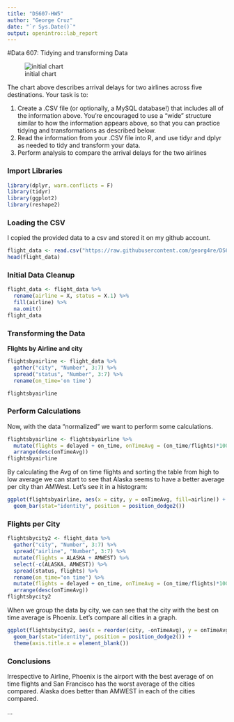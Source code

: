 ```yaml
---
title: "DS607-HW5"
author: "George Cruz"
date: "`r Sys.Date()`"
output: openintro::lab_report
---
```

#Data 607: Tidying and transforming Data

![initial chart](initial_chart.JPG)

The chart above describes arrival delays for two airlines across five destinations. Your task is to:

1. Create a .CSV file (or optionally, a MySQL database!) that includes all of the information above.
You’re encouraged to use a “wide” structure similar to how the information appears above, so
that you can practice tidying and transformations as described below.
2. Read the information from your .CSV file into R, and use tidyr and dplyr as needed to tidy
and transform your data.
3. Perform analysis to compare the arrival delays for the two airlines

### Import Libraries
```r
library(dplyr, warn.conflicts = F)
library(tidyr)
library(ggplot2)
library(reshape2)
```

### Loading the CSV

I copied the provided data to a csv and stored it on my github account.

```r
flight_data <- read.csv("https://raw.githubusercontent.com/georg4re/DS607/master/data/flight-hw5-data.csv", stringsAsFactors = FALSE)
head(flight_data)
```

### Initial Data Cleanup
```r
flight_data <- flight_data %>%
  rename(airline = X, status = X.1) %>%
  fill(airline) %>%
  na.omit()
flight_data
```
### Transforming the Data

**Flights by Airline and city**
```r
flightsbyairline <- flight_data %>%
  gather("city", "Number", 3:7) %>%
  spread("status", "Number", 3:7) %>%
  rename(on_time='on time')

flightsbyairline
```
### Perform Calculations
Now, with the data "normalized" we want to perform some calculations.

```r

flightsbyairline <- flightsbyairline %>%
  mutate(flights = delayed + on_time, onTimeAvg = (on_time/flights)*100) %>%
  arrange(desc(onTimeAvg))
flightsbyairline
```
By calculating the Avg of on time flights and sorting the table from high to low average we can start to see that Alaska seems to have a better average per city than AMWest. Let's see it in a histogram:

```r
ggplot(flightsbyairline, aes(x = city, y = onTimeAvg, fill=airline)) + 
  geom_bar(stat="identity", position = position_dodge2())
```


### Flights per City
```r
flightsbycity2 <- flight_data %>%
  gather("city", "Number", 3:7) %>%
  spread("airline", "Number", 3:7) %>%
  mutate(flights = ALASKA + AMWEST) %>%
  select(-c(ALASKA, AMWEST)) %>%
  spread(status, flights) %>% 
  rename(on_time="on time") %>%
  mutate(flights = delayed + on_time, onTimeAvg = (on_time/flights)*100) %>%
  arrange(desc(onTimeAvg))
flightsbycity2
```
When we group the data by city, we can see that the city with the best on time average is Phoenix.
Let's compare all cities in a graph.

```r
ggplot(flightsbycity2, aes(x = reorder(city, -onTimeAvg), y = onTimeAvg, fill=city)) + 
  geom_bar(stat="identity", position = position_dodge2()) + 
  theme(axis.title.x = element_blank())
```

### Conclusions

Irrespective to Airline, Phoenix is the airport with the best average of on time flights and San Francisco has the worst average of the cities compared. Alaska does better than AMWEST in each of the cities compared.


...

